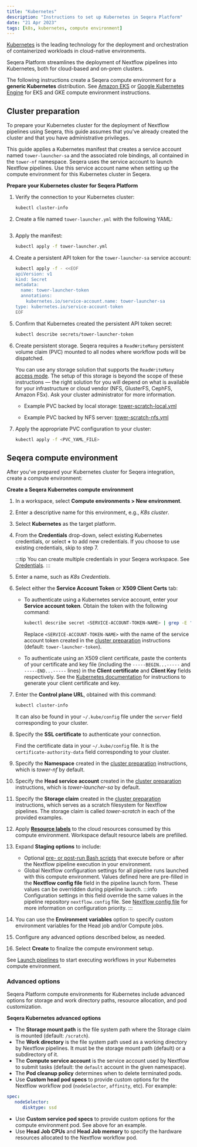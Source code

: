 ```yaml
---
title: "Kubernetes"
description: "Instructions to set up Kubernetes in Seqera Platform"
date: "21 Apr 2023"
tags: [k8s, kubernetes, compute environment]
---
```


[Kubernetes](https://kubernetes.io/) is the leading technology for the deployment and orchestration of containerized workloads in cloud-native environments.

Seqera Platform streamlines the deployment of Nextflow pipelines into Kubernetes, both for cloud-based and on-prem clusters.

The following instructions create a Seqera compute environment for a **generic Kubernetes** distribution. See [Amazon EKS](./eks.mdx) or [Google Kubernetes Engine](./gke.mdx) for EKS and GKE compute environment instructions.

## Cluster preparation

To prepare your Kubernetes cluster for the deployment of Nextflow pipelines using Seqera, this guide assumes that you've already created the cluster and that you have administrative privileges.

This guide applies a Kubernetes manifest that creates a service account named `tower-launcher-sa` and the associated role bindings, all contained in the `tower-nf` namespace. Seqera uses the service account to launch Nextflow pipelines. Use this service account name when setting up the compute environment for this Kubernetes cluster in Seqera.

**Prepare your Kubernetes cluster for Seqera Platform**

1. Verify the connection to your Kubernetes cluster:

   ```bash
   kubectl cluster-info
   ```

1. Create a file named `tower-launcher.yml` with the following YAML:

    ```yaml file=../_templates/k8s/tower-launcher.yml showLineNumbers
    ```

1. Apply the manifest:

    ```bash
    kubectl apply -f tower-launcher.yml
    ```

1. Create a persistent API token for the `tower-launcher-sa` service account:

    ```bash
    kubectl apply -f - <<EOF
    apiVersion: v1
    kind: Secret
    metadata:
      name: tower-launcher-token
      annotations:
        kubernetes.io/service-account.name: tower-launcher-sa
    type: kubernetes.io/service-account-token
    EOF
    ```

1. Confirm that Kubernetes created the persistent API token secret:

    ```bash
    kubectl describe secrets/tower-launcher-token
    ```

1. Create persistent storage. Seqera requires a `ReadWriteMany` persistent volume claim (PVC) mounted to all nodes where workflow pods will be dispatched.

   You can use any storage solution that supports the `ReadWriteMany` [access mode](https://kubernetes.io/docs/concepts/storage/persistent-volumes/#access-modes). The setup of this storage is beyond the scope of these instructions — the right solution for you will depend on what is available for your infrastructure or cloud vendor (NFS, GlusterFS, CephFS, Amazon FSx). Ask your cluster administrator for more information.

   - Example PVC backed by local storage: [tower-scratch-local.yml](../_templates/k8s/tower-scratch-local.yml)

   - Example PVC backed by NFS server: [tower-scratch-nfs.yml](../_templates/k8s/tower-scratch-nfs.yml)

1. Apply the appropriate PVC configuration to your cluster:

   ```bash
   kubectl apply -f <PVC_YAML_FILE>
   ```

## Seqera compute environment

After you've prepared your Kubernetes cluster for Seqera integration, create a compute environment:

**Create a Seqera Kubernetes compute environment**

1. In a workspace, select **Compute environments > New environment**.
1. Enter a descriptive name for this environment, e.g., _K8s cluster_.
1. Select **Kubernetes** as the target platform.
1. From the **Credentials** drop-down, select existing Kubernetes credentials, or select **+** to add new credentials. If you choose to use existing credentials, skip to step 7.

    :::tip
    You can create multiple credentials in your Seqera workspace. See [Credentials](../credentials/overview.mdx).
    :::

1. Enter a name, such as _K8s Credentials_.
1. Select either the **Service Account Token** or **X509 Client Certs** tab:

    - To authenticate using a Kubernetes service account, enter your **Service account token**. Obtain the token with the following command:

        ```bash
        kubectl describe secret <SERVICE-ACCOUNT-TOKEN-NAME> | grep -E '^token' | cut -f2 -d':' | tr -d '\t '
        ```

        Replace `<SERVICE-ACCOUNT-TOKEN-NAME>` with the name of the service account token created in the [cluster preparation](#cluster-preparation) instructions (default: `tower-launcher-token`).

    - To authenticate using an X509 client certificate, paste the contents of your certificate and key file (including the `-----BEGIN...-----` and `-----END...-----` lines) in the **Client certificate** and **Client Key** fields respectively. See the [Kubernetes documentation](https://kubernetes.io/docs/tasks/administer-cluster/certificates/) for instructions to generate your client certificate and key.

1. Enter the **Control plane URL**, obtained with this command:

    ```bash
    kubectl cluster-info
    ```

    It can also be found in your `~/.kube/config` file under the `server` field corresponding to your cluster.

1. Specify the **SSL certificate** to authenticate your connection.

    Find the certificate data in your `~/.kube/config` file. It is the `certificate-authority-data` field corresponding to your cluster.

1. Specify the **Namespace** created in the [cluster preparation](#cluster-preparation) instructions, which is _tower-nf_ by default.
1. Specify the **Head service account** created in the [cluster preparation](#cluster-preparation) instructions, which is _tower-launcher-sa_ by default.
1. Specify the **Storage claim** created in the [cluster preparation](#cluster-preparation) instructions, which serves as a scratch filesystem for Nextflow pipelines. The storage claim is called _tower-scratch_ in each of the provided examples.
1. Apply [**Resource labels**](../resource-labels/overview.mdx) to the cloud resources consumed by this compute environment. Workspace default resource labels are prefilled.
1. Expand **Staging options** to include:
    - Optional [pre- or post-run Bash scripts](../launch/advanced.mdx#pre--post-run-scripts) that execute before or after the Nextflow pipeline execution in your environment.
    - Global Nextflow configuration settings for all pipeline runs launched with this compute environment. Values defined here are pre-filled in the **Nextflow config file** field in the pipeline launch form. These values can be overridden during pipeline launch. 
    :::info
    Configuration settings in this field override the same values in the pipeline repository `nextflow.config` file. See [Nextflow config file](../launch/advanced.mdx#nextflow-config-file) for more information on configuration priority. 
    :::
1. You can use the **Environment variables** option to specify custom environment variables for the Head job and/or Compute jobs.
1. Configure any advanced options described below, as needed.
1. Select **Create** to finalize the compute environment setup.

See [Launch pipelines](../launch/launchpad.mdx) to start executing workflows in your Kubernetes compute environment.

### Advanced options

Seqera Platform compute environments for Kubernetes include advanced options for storage and work directory paths, resource allocation, and pod customization.

**Seqera Kubernetes advanced options**

- The **Storage mount path** is the file system path where the Storage claim is mounted (default: `/scratch`).
- The **Work directory** is the file system path used as a working directory by Nextflow pipelines. It must be the storage mount path (default) or a subdirectory of it.
- The **Compute service account** is the service account used by Nextflow to submit tasks (default: the `default` account in the given namespace).
- The **Pod cleanup policy** determines when to delete terminated pods.
- Use **Custom head pod specs** to provide custom options for the Nextflow workflow pod (`nodeSelector`, `affinity`, etc). For example:

```yaml
spec:
   nodeSelector:
      disktype: ssd
```

- Use **Custom service pod specs** to provide custom options for the compute environment pod. See above for an example.
- Use **Head Job CPUs** and **Head Job memory** to specify the hardware resources allocated to the Nextflow workflow pod.

